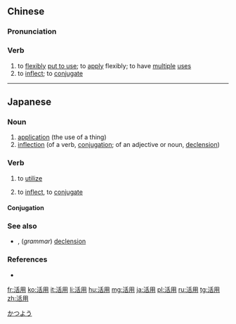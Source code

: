 ==Chinese==
{{zh-forms}}

===Pronunciation===
{{zh-pron
|m=huóyòng
|c=wut6 jung6
|cat=v
}}

===Verb===
{{zh-verb}}

# to [[flexibly]] [[put to use]]; to [[apply]] flexibly; to have [[multiple]] [[use]]s
# to [[inflect]]; to [[conjugate]]

{{zh-cat|Grammar}}

----

==Japanese==
{{ja-kanjitab|かつ|よう|yomi=on}}

===Noun===
{{ja-noun|かつよう}}

# [[application]] (the use of a thing)
# [[inflection]] (of a verb, [[conjugation]]; of an adjective or noun, [[declension]])

===Verb===
{{ja-verb-suru|かつよう}}

# to [[utilize]]
# {{lb|ja|grammar|sort=かつよう}} to [[inflect]], to [[conjugate]]

====Conjugation====
{{ja-suru|かつよう}}

===See also===
* {{l|ja|格変化}}, {{l|ja|語形変化}} (''grammar'') [[declension]]

===References===
* {{R:Shogakukan}}

[[Category:ja:Grammar|かつよう]]

[[fr:活用]]
[[ko:活用]]
[[it:活用]]
[[li:活用]]
[[hu:活用]]
[[mg:活用]]
[[ja:活用]]
[[pl:活用]]
[[ru:活用]]
[[tg:活用]]
[[zh:活用]]